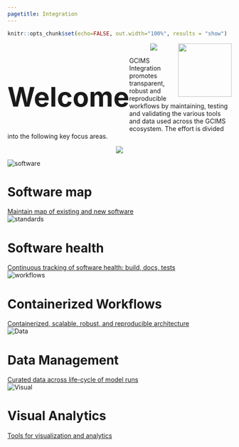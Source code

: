 ```yaml
---
pagetitle: Integration
---
```


```r
knitr::opts_chunk$set(echo=FALSE, out.width="100%", results = "show")
```

<!-------------------------->
<!-------------------------->
<h1 style="float:left;font-size:60px;vertical-align:middle"> Welcome </h1>
<img src="images/logo_pnnl.png" style="float:right;height:120px;">
<!-------------------------->
<!-------------------------->
<p align="center"> <img src="images/divider.png"></p>

GCIMS Integration promotes transparent, robust and reproducible workflows by maintaining, testing and validating the various tools and data used across the GCIMS ecosystem. The effort is divided into the following key focus areas.

<p align="center"> <img src="images/divider.png"></p>

<div class="container_outer_index">
<div class="container_index">
  <img src="images/index_software.svg" alt="software" class="image_index">
  <h1 class="text_index_img"> Software map</h1>
 <div class="overlay_index">
 <a href = "software.html" class="text_index">Maintain map of existing and new software</a>
 </div>
</div>
<div class="container_index">
 <img src="images/index_software_health.svg" alt="standards" class="image_index">
 <h1 class="text_index_img"> Software health</h1>
 <div class="overlay_index">
 <a href = "health.html" class="text_index">Continuous tracking of software health: build, docs, tests</a>
 </div>
</div>
<div class="container_index">
 <img src="images/index_workflow.svg" alt="workflows" class="image_index">
 <h1 class="text_index_img"> Containerized Workflows</h1>
 <div class="overlay_index">
 <a href = "workflows.html" class="text_index">Containerized, scalable, robust, and reproducible architecture</a>
 </div>
</div>
</div>
<div class="container_outer_index">
<div class="container_index">
 <img src="images/index_data.svg" alt="Data" class="image_index">
 <h1 class="text_index_img"> Data Management</h1>
 <div class="overlay_index">
 <a href = "data.html" class="text_index">Curated data across life-cycle of model runs</a>
 </div>
</div>
<div class="container_index">
 <img src="images/index_visualize.svg" alt="Visual" class="image_index">
 <h1 class="text_index_img"> Visual Analytics</h1>
 <div class="overlay_index">
 <a href = "visual.html" class="text_index">Tools for visualization and analytics</a>
 </div>
</div>
</div>

